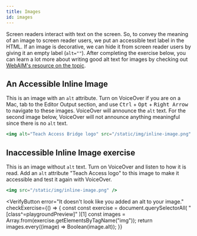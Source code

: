 ```yaml
---
title: Images
id: images
---
```



Screen readers interact with text on the screen. So, to convey the meaning of
an image to screen reader users, we put an accessible text label in the HTML. If an image is decorative, we can hide it from screen reader users by giving it an empty label (`alt=""`). After completing the exercise below, you can learn a lot more about writing good alt text for images by checking out [WebAIM's resource on the
topic](http://webaim.org/techniques/alttext/).

## An Accessible Inline Image

This is an image with an `alt` attribute. Turn on VoiceOver if you are on a Mac, tab
to the Editor Output section, and use <kbd>Ctrl</kbd> + <kbd>Opt</kbd> + <kbd>Right Arrow</kbd>
to navigate to these images. VoiceOver will announce the `alt` text. For the second image below, VoiceOver
will not announce anything meaningful since there is no `alt` text.

```jsx live
<img alt="Teach Access Bridge logo" src="/static/img/inline-image.png" />
```

## Inaccessible Inline Image exercise

This is an image without `alt` text. Turn on VoiceOver and listen to how it is read. Add an `alt` attribute "Teach Access logo" to this image to make it accessible and test it again with VoiceOver.

```jsx live
<img src="/static/img/inline-image.png" />
```

<VerifyButton
  error="It doesn't look like you added an alt to your image."
  checkExercise={() => {
    const const exercise = document.querySelectorAll(
      "[class^=playgroundPreview]"
    )[1]
    const images = Array.from(exercise.getElementsByTagName("img"));
    return images.every((image) => Boolean(image.alt));
  }}
></VerifyButton>
